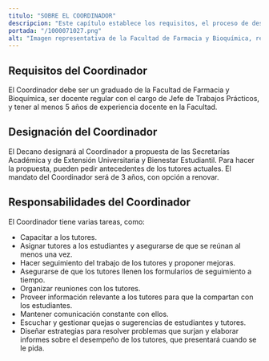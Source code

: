 ---
titulo: "SOBRE EL COORDINADOR"
descripcion: "Este capítulo establece los requisitos, el proceso de designación y las responsabilidades del Coordinador en el sistema de tutorías."
portada: "/1000071027.png"
alt: "Imagen representativa de la Facultad de Farmacia y Bioquímica, relacionada sobre el coordinador."
---

## Requisitos del Coordinador

El Coordinador debe ser un graduado de la Facultad de Farmacia y Bioquímica, ser docente regular con el cargo de Jefe de Trabajos Prácticos, y tener al menos 5 años de experiencia docente en la Facultad.

## Designación del Coordinador

El Decano designará al Coordinador a propuesta de las Secretarías Académica y de Extensión Universitaria y Bienestar Estudiantil. Para hacer la propuesta, pueden pedir antecedentes de los tutores actuales. El mandato del Coordinador será de 3 años, con opción a renovar.

## Responsabilidades del Coordinador

El Coordinador tiene varias tareas, como:

- Capacitar a los tutores.
- Asignar tutores a los estudiantes y asegurarse de que se reúnan al menos una vez.
- Hacer seguimiento del trabajo de los tutores y proponer mejoras.
- Asegurarse de que los tutores llenen los formularios de seguimiento a tiempo.
- Organizar reuniones con los tutores.
- Proveer información relevante a los tutores para que la compartan con los estudiantes.
- Mantener comunicación constante con ellos.
- Escuchar y gestionar quejas o sugerencias de estudiantes y tutores.
- Diseñar estrategias para resolver problemas que surjan y elaborar informes sobre el desempeño de los tutores, que presentará cuando se le pida.
